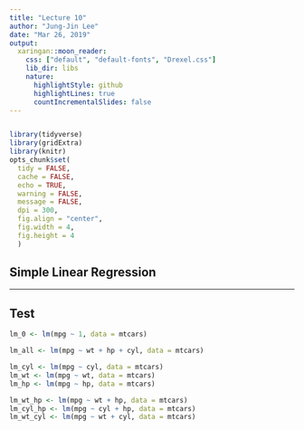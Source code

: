 ```yaml
---
title: "Lecture 10"
author: "Jung-Jin Lee"
date: "Mar 26, 2019"
output:
  xaringan::moon_reader:
    css: ["default", "default-fonts", "Drexel.css"] 
    lib_dir: libs
    nature:
      highlightStyle: github
      highlightLines: true
      countIncrementalSlides: false
---
```

```r

```
 
```r
library(tidyverse) 
library(gridExtra)
library(knitr) 
opts_chunk$set(
  tidy = FALSE,
  cache = FALSE,
  echo = TRUE,
  warning = FALSE,
  message = FALSE,
  dpi = 300,
  fig.align = "center",
  fig.width = 4,
  fig.height = 4
  )
```

## Simple Linear Regression

---

## Test

```r
lm_0 <- lm(mpg ~ 1, data = mtcars)

lm_all <- lm(mpg ~ wt + hp + cyl, data = mtcars)

lm_cyl <- lm(mpg ~ cyl, data = mtcars)
lm_wt <- lm(mpg ~ wt, data = mtcars)
lm_hp <- lm(mpg ~ hp, data = mtcars)

lm_wt_hp <- lm(mpg ~ wt + hp, data = mtcars)
lm_cyl_hp <- lm(mpg ~ cyl + hp, data = mtcars)
lm_wt_cyl <- lm(mpg ~ wt + cyl, data = mtcars)
```


